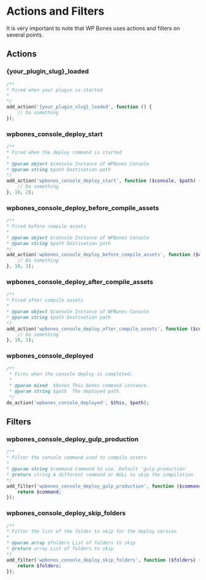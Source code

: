 
# Actions and Filters

It is very important to note that WP Bones uses actions and filters on several points.

## Actions

### \{your_plugin_slug\}\_loaded

```php copy
/**
* Fired when your plugin is started
*
*/
add_action('{your_plugin_slug}_loaded', function () {
    // Do something
});
```

### wpbones_console_deploy_start

```php copy
/**
* Fired when the deploy command is started
*
* @param object $console Instance of WPBones Console
* @param string $path Destination path
*/
add_action('wpbones_console_deploy_start', function ($console, $path) {
    // Do something
}, 10, 2);
```

### wpbones_console_deploy_before_compile_assets

```php copy
/**
* Fired before compile assets
*
* @param object $console Instance of WPBones Console
* @param string $path Destination path
*/
add_action('wpbones_console_deploy_before_compile_assets', function ($console, $path) {
    // Do something
}, 10, 2);
```

### wpbones_console_deploy_after_compile_assets

```php copy
/**
* Fired after compile assets
*
* @param object $console Instance of WPBones Console
* @param string $path Destination path
*/
add_action('wpbones_console_deploy_after_compile_assets', function ($console, $path) {
    // Do something
}, 10, 2);
```

### wpbones_console_deployed

```php copy
/**
 * Fires when the console deploy is completed.
 *
 * @param mixed  $bones This bones command instance.
 * @param string $path  The deployed path.
 */
do_action('wpbones_console_deployed', $this, $path);
```

## Filters

### wpbones_console_deploy_gulp_production

```php copy
/**
* Filter the console command used to compile assets
*
* @param string $command Command to use. Default 'gulp production'
* @return string A different command or NULL to skip the compilation
*/
add_filter('wpbones_console_deploy_gulp_production', function ($command) {
    return $command;
});
```

### wpbones_console_deploy_skip_folders

```php copy
/**
* Filter the list of the folder to skip for the deploy version
*
* @param array $folders List of folders to skip
* @return array List of folders to skip
*/
add_filter('wpbones_console_deploy_skip_folders', function ($folders) {
    return $folders;
});
```
